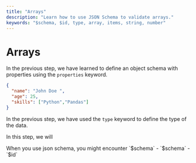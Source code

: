 ```yaml
---
title: "Arrays"
description: "Learn how to use JSON Schema to validate arrays."
keywords: "$schema, $id, type, array, items, string, number"
---
```


# Arrays

In the previous step, we have learned to define an object schema with properties using the `properties` keyword.

```json highlightLineStart={4} 
{
  "name": "John Doe ",
  "age": 25,
  "skills": ["Python","Pandas"]
}
```
In the previous step, we have used the `type` keyword to define the type of the data.

In this step, we will 


<GoodToKnowBox>
  When you use json schema, you might encounter `$schema` 
  - `$schema` 
  - `$id`
</GoodToKnowBox>
